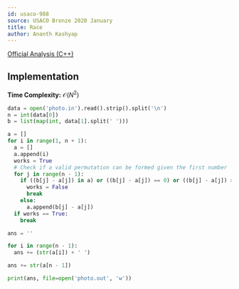 ```yaml
---
id: usaco-988
source: USACO Bronze 2020 January
title: Race
author: Ananth Kashyap
---
```


[Official Analysis (C++)](http://www.usaco.org/current/data/sol_photo_bronze_jan20.html)

## Implementation

**Time Complexity:** $\mathcal{O}(N^2)$

<LanguageSection>

<JavaSection>

```py
data = open('photo.in').read().strip().split('\n')
n = int(data[0])
b = list(map(int, data[1].split(' ')))

a = []
for i in range(1, n + 1):
  a = []
  a.append(i)
  works = True
  # Check if a valid permutation can be formed given the first number
  for j in range(n - 1):
    if ((b[j] - a[j]) in a) or ((b[j] - a[j]) == 0) or ((b[j] - a[j]) > n):
      works = False
      break
    else:
      a.append(b[j] - a[j])
  if works == True:
    break

ans = ''

for i in range(n - 1):
  ans += (str(a[i]) + ' ')

ans += str(a[n - 1])

print(ans, file=open('photo.out', 'w'))
```

</JavaSection>
</LanguageSection>